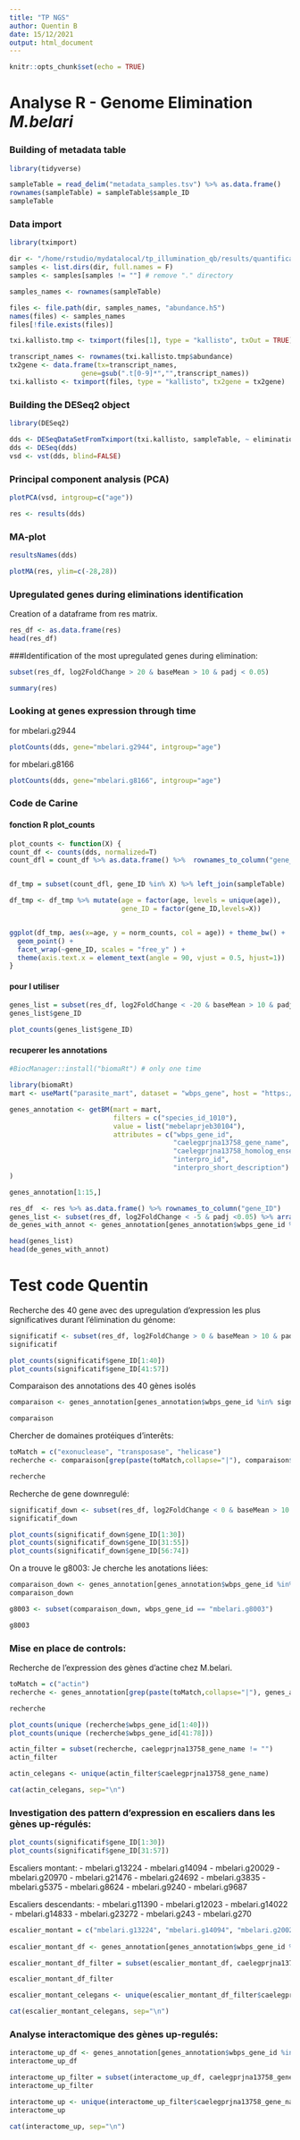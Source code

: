 ```yaml
---
title: "TP NGS"
author: Quentin B
date: 15/12/2021
output: html_document
---
```


```r
knitr::opts_chunk$set(echo = TRUE)
```

# Analyse R - Genome Elimination *M.belari*


### Building of metadata table

```r
library(tidyverse)

sampleTable = read_delim("metadata_samples.tsv") %>% as.data.frame()
rownames(sampleTable) = sampleTable$sample_ID
sampleTable

```


### Data import

```r

library(tximport)

dir <- "/home/rstudio/mydatalocal/tp_illumination_qb/results/quantification/"
samples <- list.dirs(dir, full.names = F) 
samples <- samples[samples != ""] # remove "." directory

samples_names <- rownames(sampleTable)

files <- file.path(dir, samples_names, "abundance.h5")
names(files) <- samples_names
files[!file.exists(files)]

txi.kallisto.tmp <- tximport(files[1], type = "kallisto", txOut = TRUE)

transcript_names <- rownames(txi.kallisto.tmp$abundance)
tx2gene <- data.frame(tx=transcript_names,
                  gene=gsub(".t[0-9]*","",transcript_names))
txi.kallisto <- tximport(files, type = "kallisto", tx2gene = tx2gene)

```


### Building the DESeq2 object

```r

library(DESeq2)

dds <- DESeqDataSetFromTximport(txi.kallisto, sampleTable, ~ elimination )
dds <- DESeq(dds)
vsd <- vst(dds, blind=FALSE)

```


### Principal component analysis (PCA)

```r

plotPCA(vsd, intgroup=c("age"))

```

```r

res <- results(dds)

```

### MA-plot

```r

resultsNames(dds)

```


```r

plotMA(res, ylim=c(-28,28))

```

### Upregulated genes during eliminations identification

Creation of a dataframe from res matrix.
```r

res_df <- as.data.frame(res)
head(res_df)

```

###Identification of the most upregulated genes during elimination:
```r

subset(res_df, log2FoldChange > 20 & baseMean > 10 & padj < 0.05)

```

```r
summary(res)
```
### Looking at genes expression through time

for mbelari.g2944
```r

plotCounts(dds, gene="mbelari.g2944", intgroup="age")

```

for mbelari.g8166
```r

plotCounts(dds, gene="mbelari.g8166", intgroup="age")

```


### Code de Carine

#### fonction R plot_counts

```r

plot_counts <- function(X) {
count_df <- counts(dds, normalized=T)
count_dfl = count_df %>% as.data.frame() %>%  rownames_to_column("gene_ID") %>% pivot_longer(-gene_ID,names_to = "sample_ID", values_to = "norm_counts")


df_tmp = subset(count_dfl, gene_ID %in% X) %>% left_join(sampleTable)

df_tmp <- df_tmp %>% mutate(age = factor(age, levels = unique(age)),
                            gene_ID = factor(gene_ID,levels=X))


ggplot(df_tmp, aes(x=age, y = norm_counts, col = age)) + theme_bw() +
  geom_point() +
  facet_wrap(~gene_ID, scales = "free_y" ) +
  theme(axis.text.x = element_text(angle = 90, vjust = 0.5, hjust=1))
}

```



#### pour l utiliser

```r

genes_list = subset(res_df, log2FoldChange < -20 & baseMean > 10 & padj < 0.05) %>% rownames_to_column("gene_ID")
genes_list$gene_ID

plot_counts(genes_list$gene_ID)


```

#### recuperer les annotations


```r
#BiocManager::install("biomaRt") # only one time

library(biomaRt)
mart <- useMart("parasite_mart", dataset = "wbps_gene", host = "https://parasite.wormbase.org", port = 443)

genes_annotation <- getBM(mart = mart,
                          filters = c("species_id_1010"),
                          value = list("mebelaprjeb30104"),
                          attributes = c("wbps_gene_id",
                                         "caelegprjna13758_gene_name",
                                         "caelegprjna13758_homolog_ensembl_peptide",
                                         "interpro_id",
                                         "interpro_short_description")
)

```

```r

genes_annotation[1:15,]

```


```r
res_df  <- res %>% as.data.frame() %>% rownames_to_column("gene_ID")
genes_list <- subset(res_df, log2FoldChange < -5 & padj <0.05) %>% arrange(padj) %>% head(20)
de_genes_with_annot <- genes_annotation[genes_annotation$wbps_gene_id %in% genes_list$gene_ID,]

head(genes_list)
head(de_genes_with_annot)
```


# Test code Quentin

Recherche des 40 gene avec des upregulation d'expression les plus significatives durant l'élimination du génome:

```r

significatif <- subset(res_df, log2FoldChange > 0 & baseMean > 10 & padj < 0.00000005)
significatif

plot_counts(significatif$gene_ID[1:40])
plot_counts(significatif$gene_ID[41:57])

```

Comparaison des annotations des 40 gènes isolés
```r

comparaison <- genes_annotation[genes_annotation$wbps_gene_id %in% significatif$gene_ID,]

comparaison

```

Chercher de domaines protéiques d'interêts:

```r

toMatch = c("exonuclease", "transposase", "helicase")
recherche <- comparaison[grep(paste(toMatch,collapse="|"), comparaison$interpro_short_description, ignore.case = T),]

recherche

```

Recherche de gene downregulé:

```r

significatif_down <- subset(res_df, log2FoldChange < 0 & baseMean > 10 & padj < 0.00005) %>% arrange(padj)
significatif_down

plot_counts(significatif_down$gene_ID[1:30])
plot_counts(significatif_down$gene_ID[31:55])
plot_counts(significatif_down$gene_ID[56:74])

```

On a trouve le g8003:
Je cherche les anotations liées:

```r

comparaison_down <- genes_annotation[genes_annotation$wbps_gene_id %in% significatif_down$gene_ID,]
comparaison_down

g8003 <- subset(comparaison_down, wbps_gene_id == "mbelari.g8003")

g8003

```


### Mise en place de controls:

Recherche de l'expression des gènes d'actine chez M.belari.

```r

toMatch = c("actin")
recherche <- genes_annotation[grep(paste(toMatch,collapse="|"), genes_annotation$interpro_short_description, ignore.case = T),]

recherche

plot_counts(unique (recherche$wbps_gene_id[1:40]))
plot_counts(unique (recherche$wbps_gene_id[41:78]))

actin_filter = subset(recherche, caelegprjna13758_gene_name != "")
actin_filter

actin_celegans <- unique(actin_filter$caelegprjna13758_gene_name)

cat(actin_celegans, sep="\n")

```


### Investigation des pattern d'expression en escaliers dans les gènes up-régulés:


```r

plot_counts(significatif$gene_ID[1:30])
plot_counts(significatif$gene_ID[31:57])

```
Escaliers montant:
  - mbelari.g13224
  - mbelari.g14094
  - mbelari.g20029
  - mbelari.g20970
  - mbelari.g21476
  - mbelari.g24692
  - mbelari.g3835
  - mbelari.g5375
  - mbelari.g8624
  - mbelari.g9240
  - mbelari.g9687
  
Escaliers descendants:
  - mbelari.g11390
  - mbelari.g12023
  - mbelari.g14022
  - mbelari.g14833
  - mbelari.g23272
  - mbelari.g243
  - mbelari.g270

```r

escalier_montant = c("mbelari.g13224", "mbelari.g14094", "mbelari.g20029", "mbelari.g20970", "mbelari.g21476", "mbelari.g24692", "mbelari.g3835", "mbelari.g5375", "mbelari.g8624", "mbelari.g9240", "mbelari.g9687")
 
escalier_montant_df <- genes_annotation[genes_annotation$wbps_gene_id %in% escalier_montant,]

escalier_montant_df_filter = subset(escalier_montant_df, caelegprjna13758_gene_name != "")

escalier_montant_df_filter

escalier_montant_celegans <- unique(escalier_montant_df_filter$caelegprjna13758_gene_name)

cat(escalier_montant_celegans, sep="\n")

```


### Analyse interactomique des gènes up-regulés:

```r

interactome_up_df <- genes_annotation[genes_annotation$wbps_gene_id %in% escalier_montant,]
interactome_up_df

interactome_up_filter = subset(interactome_up_df, caelegprjna13758_gene_name != "")
interactome_up_filter

interactome_up <- unique(interactome_up_filter$caelegprjna13758_gene_name)
interactome_up

cat(interactome_up, sep="\n")

```


